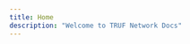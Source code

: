 ```yaml
---
title: Home
description: "Welcome to TRUF Network Docs"
---
```


<CardGroup cols={2}>
	<Card
		title="Edit Your Docs"
		icon="pen-to-square"
		href="https://mintlify.com/docs/quickstart"
	></Card>
	<Card
		title="Preview Changes"
		icon="image"
		href="https://mintlify.com/docs/development"
	></Card>
</CardGroup>
